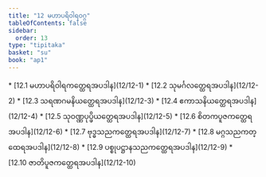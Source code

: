 ```yaml
---
title: "12 မဟာပရိဝါရဝဂ္ဂ"
tableOfContents: false
sidebar:
  order: 13
type: "tipitaka"
basket: "su"
book: "ap1"
---
```



<DynamicBreadcrumb />



<TableOfContents book="ap1" section="12">
* [12.1 မဟာပရိဝါရကတ္ထေရအပဒါန](12/12-1)
* [12.2 သုမင်္ဂလတ္ထေရအပဒါန](12/12-2)
* [12.3 သရဏဂမနိယတ္ထေရအပဒါန](12/12-3)
* [12.4 ဧကာသနိယတ္ထေရအပဒါန](12/12-4)
* [12.5 သုဝဏ္ဏပုပ္ဖိယတ္ထေရအပဒါန](12/12-5)
* [12.6 စိတကပူဇကတ္ထေရအပဒါန](12/12-6)
* [12.7 ဗုဒ္ဓသညကတ္ထေရအပဒါန](12/12-7)
* [12.8 မဂ္ဂသညကတ္ထေရအပဒါန](12/12-8)
* [12.9 ပစ္စုပဋ္ဌာနသညကတ္ထေရအပဒါန](12/12-9)
* [12.10 ဇာတိပူဇကတ္ထေရအပဒါန](12/12-10)
</TableOfContents>